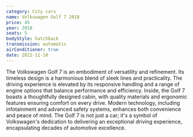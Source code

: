 ```yaml
---
category: City cars
name: Volkswagen Golf 7 2018
price: 45
year: 2018
seats: 5
bodyStyle: hatchback
transmission: automatic
airConditioner: true
date: 2022-11-10
---
```

The Volkswagen Golf 7 is an embodiment of versatility and refinement. Its timeless design is a harmonious blend of sleek lines and practicality. The driving experience is elevated by its responsive handling and a range of engine options that balance performance and efficiency. Inside, the Golf 7 boasts a thoughtfully designed cabin, with quality materials and ergonomic features ensuring comfort on every drive. Modern technology, including infotainment and advanced safety systems, enhances both convenience and peace of mind. The Golf 7 is not just a car; it's a symbol of Volkswagen's dedication to delivering an exceptional driving experience, encapsulating decades of automotive excellence.